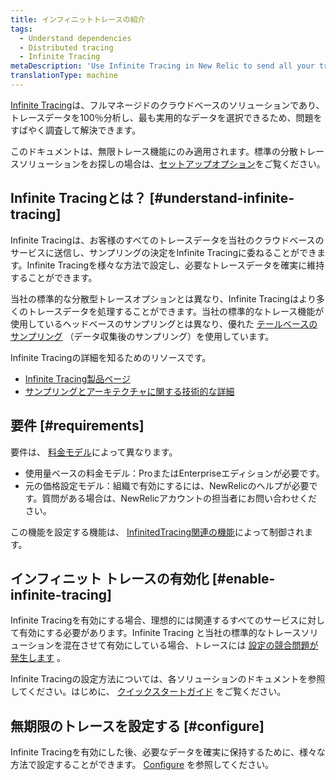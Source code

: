 ```yaml
---
title: インフィニットトレースの紹介
tags:
  - Understand dependencies
  - Distributed tracing
  - Infinite Tracing
metaDescription: 'Use Infinite Tracing in New Relic to send all your trace data to our cloud-based service, and rely on Infinite Tracing to make sampling decisions.'
translationType: machine
---
```


[Infinite Tracing](https://newrelic.com/products/edge-infinite-tracing)は、フルマネージドのクラウドベースのソリューションであり、トレースデータを100％分析し、最も実用的なデータを選択できるため、問題をすばやく調査して解決できます。

このドキュメントは、無限トレース機能にのみ適用されます。標準の分散トレースソリューションをお探しの場合は、[セットアップオプション](/docs/distributed-tracing/enable-configure/quick-start)をご覧ください。

## Infinite Tracingとは？ [#understand-infinite-tracing]

Infinite Tracingは、お客様のすべてのトレースデータを当社のクラウドベースのサービスに送信し、サンプリングの決定をInfinite Tracingに委ねることができます。Infinite Tracingを様々な方法で設定し、必要なトレースデータを確実に維持することができます。

当社の標準的な分散型トレースオプションとは異なり、Infinite Tracingはより多くのトレースデータを処理することができます。当社の標準的なトレース機能が使用しているヘッドベースのサンプリングとは異なり、優れた [テールベースのサンプリング](/docs/understand-dependencies/distributed-tracing/get-started/how-new-relic-distributed-tracing-works#sampling) （データ収集後のサンプリング）を使用しています。

Infinite Tracingの詳細を知るためのリソースです。

* [Infinite Tracing製品ページ](https://newrelic.com/products/edge-infinite-tracing)
* [サンプリングとアーキテクチャに関する技術的な詳細](/docs/understand-dependencies/distributed-tracing/get-started/how-new-relic-distributed-tracing-works#sampling)

## 要件 [#requirements]

要件は、 [料金モデル](/docs/accounts/original-accounts-billing/original-product-based-pricing/overview-pricing-models)によって異なります。

* 使用量ベースの料金モデル：ProまたはEnterpriseエディションが必要です。
* 元の価格設定モデル：組織で有効にするには、NewRelicのヘルプが必要です。質問がある場合は、NewRelicアカウントの担当者にお問い合わせください。

この機能を設定する機能は、 [InfinitedTracing関連の機能](/docs/accounts/accounts-billing/new-relic-one-user-management/user-capabilities#infinite-tracing)によって制御されます。

## インフィニット トレースの有効化 [#enable-infinite-tracing]

Infinite Tracingを有効にする場合、理想的には関連するすべてのサービスに対して有効にする必要があります。Infinite Tracing と当社の標準的なトレースソリューションを混在させて有効にしている場合、トレースには [設定の競合問題が発生します](/docs/understand-dependencies/distributed-tracing/troubleshooting/infinite-tracing-trace-configuration-conflicts) 。

Infinite Tracingの設定方法については、各ソリューションのドキュメントを参照してください。はじめに、 [クイックスタートガイド](/docs/distributed-tracing/enable-configure/quick-start) をご覧ください。

## 無期限のトレースを設定する [#configure]

Infinite Tracingを有効にした後、必要なデータを確実に保持するために、様々な方法で設定することができます。 [Configure](/docs/configure-trace-observer#configure) を参照してください。